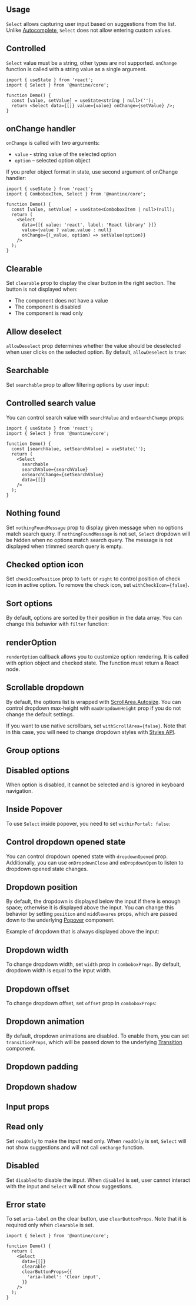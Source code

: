 

<ComboboxDisclaimer component="Select" />

## Usage

`Select` allows capturing user input based on suggestions from the list.
Unlike [Autocomplete](/core/autocomplete/), `Select` does not allow entering custom values.

<Demo data={SelectDemos.usage} />

## Controlled

`Select` value must be a string, other types are not supported.
`onChange` function is called with a string value as a single argument.

```tsx
import { useState } from 'react';
import { Select } from '@mantine/core';

function Demo() {
  const [value, setValue] = useState<string | null>('');
  return <Select data={[]} value={value} onChange={setValue} />;
}
```

## onChange handler

`onChange` is called with two arguments:

- `value` - string value of the selected option
- `option` – selected option object

If you prefer object format in state, use second argument of onChange handler:

```tsx
import { useState } from 'react';
import { ComboboxItem, Select } from '@mantine/core';

function Demo() {
  const [value, setValue] = useState<ComboboxItem | null>(null);
  return (
    <Select
      data={[{ value: 'react', label: 'React library' }]}
      value={value ? value.value : null}
      onChange={(_value, option) => setValue(option)}
    />
  );
}
```

## Clearable

Set `clearable` prop to display the clear button in the right section. The button is not displayed
when:

- The component does not have a value
- The component is disabled
- The component is read only

<Demo data={SelectDemos.clearable} />

## Allow deselect

`allowDeselect` prop determines whether the value should be deselected when user clicks on the selected option.
By default, `allowDeselect` is `true`:

<Demo data={SelectDemos.allowDeselect} />

## Searchable

Set `searchable` prop to allow filtering options by user input:

<Demo data={SelectDemos.searchable} />

## Controlled search value

You can control search value with `searchValue` and `onSearchChange` props:

```tsx
import { useState } from 'react';
import { Select } from '@mantine/core';

function Demo() {
  const [searchValue, setSearchValue] = useState('');
  return (
    <Select
      searchable
      searchValue={searchValue}
      onSearchChange={setSearchValue}
      data={[]}
    />
  );
}
```

## Nothing found

Set `nothingFoundMessage` prop to display given message when no options match search query.
If `nothingFoundMessage` is not set, `Select` dropdown will be hidden when no options match search query.
The message is not displayed when trimmed search query is empty.

<Demo data={SelectDemos.nothingFound} />

## Checked option icon

Set `checkIconPosition` prop to `left` or `right` to control position of check icon in active option.
To remove the check icon, set `withCheckIcon={false}`.

<Demo data={SelectDemos.checkIcon} />

<ComboboxData component="Select" />

<ComboboxFiltering component="Select" />

<Demo data={SelectDemos.search} />

## Sort options

By default, options are sorted by their position in the data array. You can change this behavior
with `filter` function:

<Demo data={SelectDemos.sort} />

<ComboboxLargeData component="Select" />

<Demo data={SelectDemos.limit} />

## renderOption

`renderOption` callback allows you to customize option rendering. It is called with option object and
checked state. The function must return a React node.

<Demo data={SelectDemos.renderOption} />

## Scrollable dropdown

By default, the options list is wrapped with [ScrollArea.Autosize](/core/scroll-area).
You can control dropdown max-height with `maxDropdownHeight` prop if you do not change the default settings.

If you want to use native scrollbars, set `withScrollArea={false}`. Note that in this case,
you will need to change dropdown styles with [Styles API](/styles/styles-api).

<Demo data={SelectDemos.scrollArea} />

## Group options

<Demo data={SelectDemos.groups} />

## Disabled options

When option is disabled, it cannot be selected and is ignored in keyboard navigation.

<Demo data={SelectDemos.disabledOptions} />

<ComboboxProps component="Select" />

## Inside Popover

To use `Select` inside popover, you need to set `withinPortal: false`:

<Demo data={SelectDemos.withinPopover} />

## Control dropdown opened state

You can control dropdown opened state with `dropdownOpened` prop. Additionally,
you can use `onDropdownClose` and `onDropdownOpen` to listen to dropdown opened state changes.

<Demo data={SelectDemos.dropdownOpened} />

## Dropdown position

By default, the dropdown is displayed below the input if there is enough space; otherwise it is displayed above the input.
You can change this behavior by setting `position` and `middlewares` props, which are passed down to the
underlying [Popover](/core/popover) component.

Example of dropdown that is always displayed above the input:

<Demo data={SelectDemos.dropdownPosition} />

## Dropdown width

To change dropdown width, set `width` prop in `comboboxProps`. By default,
dropdown width is equal to the input width.

<Demo data={SelectDemos.dropdownWidth} />

## Dropdown offset

To change dropdown offset, set `offset` prop in `comboboxProps`:

<Demo data={SelectDemos.dropdownOffset} />

## Dropdown animation

By default, dropdown animations are disabled. To enable them, you can set `transitionProps`,
which will be passed down to the underlying [Transition](/core/transition) component.

<Demo data={SelectDemos.dropdownAnimation} />

## Dropdown padding

<Demo data={SelectDemos.dropdownPadding} />

## Dropdown shadow

<Demo data={SelectDemos.dropdownShadow} />

<InputSections component="Select" />

<Demo data={SelectDemos.sections} />

## Input props

<InputFeatures component="Select" element="input" />

<Demo data={SelectDemos.configurator} />

## Read only

Set `readOnly` to make the input read only. When `readOnly` is set,
`Select` will not show suggestions and will not call `onChange` function.

<Demo data={SelectDemos.readOnly} />

## Disabled

Set `disabled` to disable the input. When `disabled` is set,
user cannot interact with the input and `Select` will not show suggestions.

<Demo data={SelectDemos.disabled} />

## Error state

<Demo data={SelectDemos.error} />

<StylesApiSelectors component="Select" />

<Demo data={SelectDemos.stylesApi} />

<GetElementRef component="Select" refType="input" />

<InputAccessibility component="Select" />

To set `aria-label` on the clear button, use `clearButtonProps`. Note that it is required
only when `clearable` is set.

```tsx
import { Select } from '@mantine/core';

function Demo() {
  return (
    <Select
      data={[]}
      clearable
      clearButtonProps={{
        'aria-label': 'Clear input',
      }}
    />
  );
}
```
